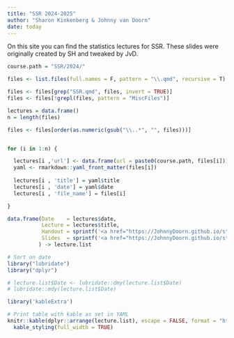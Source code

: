 ```yaml
---
title: "SSR 2024-2025"
author: "Sharon Kinkenberg & Johnny van Doorn"
date: today
---
```


On this site you can find the statistics lectures for SSR. These slides were originally created by SH and tweaked by JvD.

```r
course.path = "SSR/2024/"

files <- list.files(full.names = F, pattern = "\\.qmd", recursive = T)

files <- files[grep("SSR.qmd", files, invert = TRUE)]
files <- files[!grepl(files, pattern = "MiscFiles")]

lectures = data.frame()
n = length(files)

files <- files[order(as.numeric(gsub("\\..*", "", files)))]


for (i in 1:n) {

  lectures[i ,'url'] <- data.frame(url = paste0(course.path, files[i]))
  yaml <- rmarkdown::yaml_front_matter(files[i])
  
  lectures[i , 'title'] = yaml$title
  lectures[i , 'date'] = yaml$date
  lectures[i , 'file_name'] = files[i]

}

data.frame(Date    = lectures$date, 
           Lecture = lectures$title,
           Handout = sprintf('<a href="https://JohnnyDoorn.github.io/statistics-lectures/%s" target="_blank" class="external">link</a>', gsub("qmd", "html", lectures$url)),
           Slides  = sprintf('<a href="https://JohnnyDoorn.github.io/statistics-lectures/%s" target="_blank" class="external">link</a>', gsub("qmd", "slide.html", lectures$url)) 
          ) -> lecture.list

# Sort on date
library("lubridate")
library("dplyr")

# lecture.list$Date <- lubridate::dmy(lecture.list$Date)
# lubridate::mdy(lecture.list$Date)

library('kableExtra')

# Print table with kable as set in YAML
knitr::kable(dplyr::arrange(lecture.list), escape = FALSE, format = "html" ) %>%
  kable_styling(full_width = TRUE)
```
